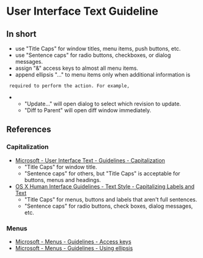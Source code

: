 = User Interface Text Guideline =

== In short ==

* use "Title Caps" for window titles, menu items, push buttons, etc.
* use "Sentence caps" for radio buttons, checkboxes, or dialog messages.
* assign "&" access keys to almost all menu items.
* append ellipsis "..." to menu items only when additional information is
  required to perform the action. For example,
** "Update..." will open dialog to select which revision to update.
** "Diff to Parent" will open diff window immediately.

== References ==

=== Capitalization ===

* [[http://msdn.microsoft.com/en-us/library/windows/desktop/aa974176.aspx#capitalization|Microsoft - User Interface Text - Guidelines - Capitalization]]
** "Title Caps" for window title.
** "Sentence caps" for others, but "Title Caps" is acceptable for buttons,  menus and headings.
* [[http://developer.apple.com/library/mac/#documentation/userexperience/conceptual/applehiguidelines/TextStyle/TextStyle.html#//apple_ref/doc/uid/TP30000365-BABDIBBH|OS X Human Interface Guidelines - Text Style - Capitalizing Labels and Text]]
** "Title Caps" for menus, buttons and labels that aren't full sentences.
** "Sentence caps" for radio buttons, check boxes, dialog messages, etc.

=== Menus ===

* [[http://msdn.microsoft.com/en-us/library/windows/desktop/aa511502.aspx#accessKeys|Microsoft - Menus - Guidelines - Access keys]]
* [[http://msdn.microsoft.com/en-us/library/windows/desktop/aa511502.aspx#ellipses|Microsoft - Menus - Guidelines - Using ellipsis]]
